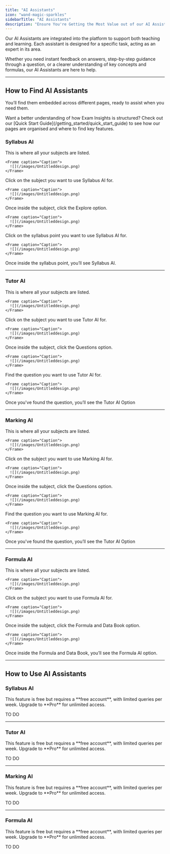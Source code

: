 ```yaml
---
title: "AI Assistants"
icon: "wand-magic-sparkles"
sidebarTitle: "AI Assistants"
description: "Ensure You're Getting the Most Value out of our AI Assistants"
---
```


Our AI Assistants are integrated into the platform to support both teaching and learning. Each assistant is designed for a specific task, acting as an expert in its area.

Whether you need instant feedback on answers, step-by-step guidance through a question, or a clearer understanding of key concepts and formulas, our AI Assistants are here to help.

***

## How to Find AI Assistants

You’ll find them embedded across different pages, ready to assist when you need them.

<Tip>
  Want a better understanding of how Exam Insights is structured? Check out our [Quick Start Guide](/getting_started/quick_start_guide) to see how our pages are organised and where to find key features.
</Tip>

### Syllabus AI

<Steps>
  <Step title="Go to your Homepage">
    This is where all your subjects are listed.

    <Frame caption="Caption">
      ![](/images/Untitleddesign.png)
    </Frame>
  </Step>

  <Step title="Select a Subject">
    Click on the subject you want to use Syllabus AI for.

    <Frame caption="Caption">
      ![](/images/Untitleddesign.png)
    </Frame>
  </Step>

  <Step title="Click Explore">
    Once inside the subject, click the Explore option.

    <Frame caption="Caption">
      ![](/images/Untitleddesign.png)
    </Frame>
  </Step>

  <Step title="Select a Syllabus Point">
    Click on the syllabus point you want to use Syllabus AI for.

    <Frame caption="Caption">
      ![](/images/Untitleddesign.png)
    </Frame>
  </Step>

  <Step title="Use Syllabus AI">
    Once inside the syllabus point, you’ll see Syllabus AI.
  </Step>
</Steps>

***

### Tutor AI

<Steps>
  <Step title="Go to your Homepage">
    This is where all your subjects are listed.

    <Frame caption="Caption">
      ![](/images/Untitleddesign.png)
    </Frame>
  </Step>

  <Step title="Select a Subject">
    Click on the subject you want to use Tutor AI for.

    <Frame caption="Caption">
      ![](/images/Untitleddesign.png)
    </Frame>
  </Step>

  <Step title="Click Questions">
    Once inside the subject, click the Questions option.

    <Frame caption="Caption">
      ![](/images/Untitleddesign.png)
    </Frame>
  </Step>

  <Step title="Select a Question">
    Find the question you want to use Tutor AI for.

    <Frame caption="Caption">
      ![](/images/Untitleddesign.png)
    </Frame>
  </Step>

  <Step title="Click Tutor AI">
    Once you've found the question, you’ll see the Tutor AI Option
  </Step>
</Steps>

***

### Marking AI

<Steps>
  <Step title="Go to your Homepage">
    This is where all your subjects are listed.

    <Frame caption="Caption">
      ![](/images/Untitleddesign.png)
    </Frame>
  </Step>

  <Step title="Select a Subject">
    Click on the subject you want to use Marking AI for.

    <Frame caption="Caption">
      ![](/images/Untitleddesign.png)
    </Frame>
  </Step>

  <Step title="Click Questions">
    Once inside the subject, click the Questions option.

    <Frame caption="Caption">
      ![](/images/Untitleddesign.png)
    </Frame>
  </Step>

  <Step title="Select a Question">
    Find the question you want to use Marking AI for.

    <Frame caption="Caption">
      ![](/images/Untitleddesign.png)
    </Frame>
  </Step>

  <Step title="Click Marking AI">
    Once you've found the question, you’ll see the Tutor AI Option
  </Step>
</Steps>

***

### Formula AI

<Steps>
  <Step title="Go to your Homepage">
    This is where all your subjects are listed.

    <Frame caption="Caption">
      ![](/images/Untitleddesign.png)
    </Frame>
  </Step>

  <Step title="Select a Subject">
    Click on the subject you want to use Formula AI for.

    <Frame caption="Caption">
      ![](/images/Untitleddesign.png)
    </Frame>
  </Step>

  <Step title="Click Formula and Data Book">
    Once inside the subject, click the Formula and Data Book option.

    <Frame caption="Caption">
      ![](/images/Untitleddesign.png)
    </Frame>
  </Step>

  <Step title="Click Formula AI">
    Once inside the Formula and Data Book, you’ll see the Formula AI option.
  </Step>
</Steps>

***

## How to Use AI Assistants

### Syllabus AI

<Note>
  This feature is free but requires a **free account**, with limited queries per week. Upgrade to **Pro** for unlimited access.
</Note>

TO DO

***

### Tutor AI

<Note>
  This feature is free but requires a **free account**, with limited queries per week. Upgrade to **Pro** for unlimited access.
</Note>

TO DO

***

### Marking AI

<Note>
  This feature is free but requires a **free account**, with limited queries per week. Upgrade to **Pro** for unlimited access.
</Note>

TO DO

***

### Formula AI

<Note>
  This feature is free but requires a **free account**, with limited queries per week. Upgrade to **Pro** for unlimited access.
</Note>

TO DO